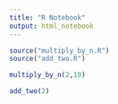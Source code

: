 ```yaml
---
title: "R Notebook"
output: html_notebook
---
```


```r
source("multiply_by_n.R")
source("add_two.R")
```

```r

multiply_by_n(2,10)

add_two(2)

```

